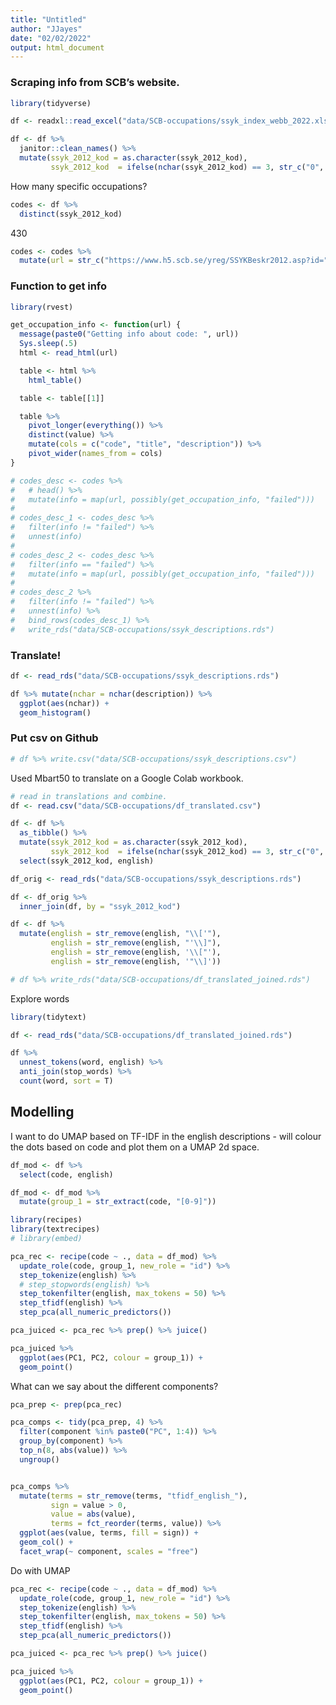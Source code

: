 ```yaml
---
title: "Untitled"
author: "JJayes"
date: "02/02/2022"
output: html_document
---
```


### Scraping info from SCB's website.



```r
library(tidyverse)

df <- readxl::read_excel("data/SCB-occupations/ssyk_index_webb_2022.xlsx")

df <- df %>% 
  janitor::clean_names() %>% 
  mutate(ssyk_2012_kod = as.character(ssyk_2012_kod),
         ssyk_2012_kod  = ifelse(nchar(ssyk_2012_kod) == 3, str_c("0", ssyk_2012_kod ), ssyk_2012_kod ))
```

How many specific occupations?

```r
codes <- df %>% 
  distinct(ssyk_2012_kod)
```

430

```r
codes <- codes %>% 
  mutate(url = str_c("https://www.h5.scb.se/yreg/SSYKBeskr2012.asp?id=", ssyk_2012_kod))
```


### Function to get info

```r
library(rvest)

get_occupation_info <- function(url) {
  message(paste0("Getting info about code: ", url))
  Sys.sleep(.5)
  html <- read_html(url)

  table <- html %>%
    html_table()

  table <- table[[1]]

  table %>%
    pivot_longer(everything()) %>%
    distinct(value) %>%
    mutate(cols = c("code", "title", "description")) %>%
    pivot_wider(names_from = cols)
}
```


```r
# codes_desc <- codes %>% 
#   # head() %>% 
#   mutate(info = map(url, possibly(get_occupation_info, "failed")))
# 
# codes_desc_1 <- codes_desc %>% 
#   filter(info != "failed") %>% 
#   unnest(info) 
# 
# codes_desc_2 <- codes_desc %>% 
#   filter(info == "failed") %>% 
#   mutate(info = map(url, possibly(get_occupation_info, "failed")))
# 
# codes_desc_2 %>%
#   filter(info != "failed") %>% 
#   unnest(info) %>% 
#   bind_rows(codes_desc_1) %>%
#   write_rds("data/SCB-occupations/ssyk_descriptions.rds")
```


### Translate!

```r
df <- read_rds("data/SCB-occupations/ssyk_descriptions.rds")

df %>% mutate(nchar = nchar(description)) %>% 
  ggplot(aes(nchar)) +
  geom_histogram()
```

### Put csv on Github

```r
# df %>% write.csv("data/SCB-occupations/ssyk_descriptions.csv")
```

Used Mbart50 to translate on a Google Colab workbook.

```r
# read in translations and combine.
df <- read.csv("data/SCB-occupations/df_translated.csv")

df <- df %>% 
  as_tibble() %>% 
  mutate(ssyk_2012_kod = as.character(ssyk_2012_kod),
         ssyk_2012_kod  = ifelse(nchar(ssyk_2012_kod) == 3, str_c("0", ssyk_2012_kod ), ssyk_2012_kod )) %>% 
  select(ssyk_2012_kod, english)

df_orig <- read_rds("data/SCB-occupations/ssyk_descriptions.rds")

df <- df_orig %>% 
  inner_join(df, by = "ssyk_2012_kod")

df <- df %>% 
  mutate(english = str_remove(english, "\\['"),
         english = str_remove(english, "'\\]"),
         english = str_remove(english, '\\["'),
         english = str_remove(english, '"\\]'))

# df %>% write_rds("data/SCB-occupations/df_translated_joined.rds")
```

Explore words

```r
library(tidytext)

df <- read_rds("data/SCB-occupations/df_translated_joined.rds")

df %>% 
  unnest_tokens(word, english) %>% 
  anti_join(stop_words) %>% 
  count(word, sort = T)

```


## Modelling

I want to do UMAP based on TF-IDF in the english descriptions - will colour the dots based on code and plot them on a UMAP 2d space.

```r
df_mod <- df %>% 
  select(code, english)

df_mod <- df_mod %>% 
  mutate(group_1 = str_extract(code, "[0-9]"))

library(recipes)
library(textrecipes)
# library(embed)

pca_rec <- recipe(code ~ ., data = df_mod) %>% 
  update_role(code, group_1, new_role = "id") %>% 
  step_tokenize(english) %>% 
  # step_stopwords(english) %>% 
  step_tokenfilter(english, max_tokens = 50) %>% 
  step_tfidf(english) %>% 
  step_pca(all_numeric_predictors())

pca_juiced <- pca_rec %>% prep() %>% juice()

pca_juiced %>% 
  ggplot(aes(PC1, PC2, colour = group_1)) +
  geom_point()
```

What can we say about the different components?

```r
pca_prep <- prep(pca_rec)

pca_comps <- tidy(pca_prep, 4) %>% 
  filter(component %in% paste0("PC", 1:4)) %>% 
  group_by(component) %>% 
  top_n(8, abs(value)) %>% 
  ungroup()


pca_comps %>% 
  mutate(terms = str_remove(terms, "tfidf_english_"),
         sign = value > 0,
         value = abs(value),
         terms = fct_reorder(terms, value)) %>% 
  ggplot(aes(value, terms, fill = sign)) +
  geom_col() +
  facet_wrap(~ component, scales = "free")
```



Do with UMAP

```r
pca_rec <- recipe(code ~ ., data = df_mod) %>% 
  update_role(code, group_1, new_role = "id") %>% 
  step_tokenize(english) %>% 
  step_tokenfilter(english, max_tokens = 50) %>% 
  step_tfidf(english) %>% 
  step_pca(all_numeric_predictors())

pca_juiced <- pca_rec %>% prep() %>% juice()

pca_juiced %>% 
  ggplot(aes(PC1, PC2, colour = group_1)) +
  geom_point()
```


